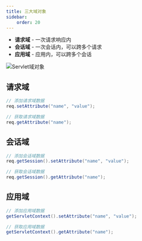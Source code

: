 ```yaml
---
title: 三大域对象
sidebar:
    order: 20
---
```


- **请求域** - 一次请求响应内
- **会话域** - 一次会话内，可以跨多个请求
- **应用域** - 应用内，可以跨多个会话

![Servlet域对象](@assets/java/framework/servlet/servlet-scope-objects.drawio.png)

## 请求域

```java
// 添加请求域数据
req.setAttribute("name", "value");

// 获取请求域数据
req.getAttribute("name");
```

## 会话域

```java
// 添加会话域数据
req.getSession().setAttribute("name", "value");

// 获取会话域数据
req.getSession().getAttribute("name");
```

## 应用域

```java
// 添加应用域数据
getServletContext().setAttribute("name", "value");

// 获取应用域数据
getServletContext().getAttribute("name");
```
